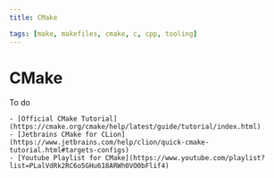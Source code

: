 ```yaml
---
title: CMake

tags: [make, makefiles, cmake, c, cpp, tooling]
---
```



# CMake

<Callout type="todo">
    To do

    - [Official CMake Tutorial](https://cmake.org/cmake/help/latest/guide/tutorial/index.html)
    - [Jetbrains CMake for CLion](https://www.jetbrains.com/help/clion/quick-cmake-tutorial.html#targets-configs)
    - [Youtube Playlist for CMake](https://www.youtube.com/playlist?list=PLalVdRk2RC6o5GHu618ARWh0VO0bFlif4)
</Callout>

